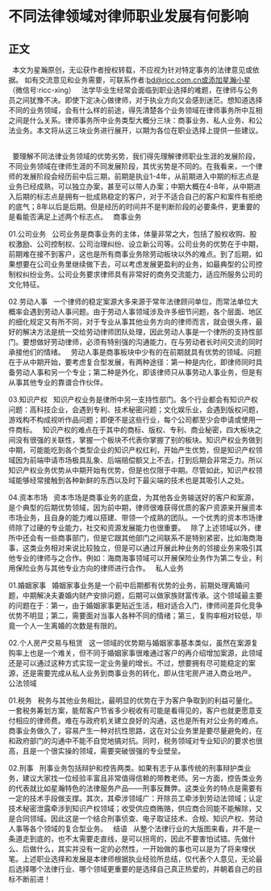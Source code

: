 # 不同法律领域对律师职业发展有何影响
## 正文
 
本文为星瀚原创，无讼获作者授权转载，不应视为针对特定事务的法律意见或依据。
如有交流意见和业务需要，可联系作者∶bd@ricc.com.cn或添加星瀚小星（微信号∶ricc-xing）
 
法学毕业生经常会面临到职业选择的难题，在律师与公务员之间犹豫不决。即使下定决心做律师，对于执业方向又会感到迷茫。想知道选择不同的业务领域，会有什么样的前途，得先清楚各个业务领域在律师事务所中互相之间是什么关系。律师事务所中业务类型大概分三块：商事业务、私人业务、和公法业务。本文将从这三块业务进行展开，以期为各位在职业选择上提供一些建议。
 

 
要理解不同法律业务领域的优势劣势，我们得先理解律师职业生涯的发展阶段，不同业务领域在律师生涯的不同发展阶段，其优劣势是不同的。在我看来，一个律师的发展阶段会经历前中后三期，前期是执业1-4年，从前期进入中期的标志点是业务已经成熟，可以独立办案，甚至可以带人办案；中期大概在4-8年，从中期进入后期的标志点是拥有一批成熟稳定的客户，对于不适合自己的客户和案件有拒绝的底气；8年以后是后期。但是经历的时间并不是判断阶段的必要条件，更重要的是看能否满足上述两个标志点。
 
商事业务

01.公司业务
 
公司业务是商事业务的主体，体量非常之大，包括了股权收购、股权激励、公司控制权、公司治理纠纷、设立新公司等。公司业务的优势在于中期，前期难在接不到客户，这也是所有商事业务除劳动板块以外的难点。到了后期，如果想要在公司业务里继续做下去，可以考虑发展更盈利的业务，如最典型的公司控制权纠纷业务。公司业务要求律师具有非常好的商务交流能力，适应所服务公司的文化特征。

02.劳动人事
 
一个律师的稳定案源大多来源于常年法律顾问单位，而常法单位大概率会遇到劳动人事问题。由于劳动人事领域涉及许多细节问题，各个层面、地区的细化规定又有所不同，对于专业从事其他业务方向的律师而言，就会很头疼，最好的解决方法是统一交给劳动律师团队处理，因此劳动人事是一个律所的支持性部门。要想做好劳动律师，必须有特别强的沟通能力，在与劳动者长时间交流的同时承接他们的情绪。
 
劳动人事是商事板块中少有的在前期就具有优势的领域。问题在于从中期开始，要考虑复合型发展，有两种途径：第一种是内化，即律师同时具备劳动人事和另一个专业；第二种是外化，即该律师只从事劳动人事业务，但是有从事其他专业的靠谱合作伙伴。

03.知识产权
 
知识产权业务是律所中另一支持性部门。各个行业都会有知识产权问题：高科技企业，会遇到专利、技术秘密问题；文化娱乐业，会遇到版权问题，游戏构不构成视听作品问题；即便不是这些行业，每个公司都至少会申请或使用一件商标。
 
知识产权的难点在于其中的商标、版权、专利、商业秘密，四大板块之间没有很强的关联性，掌握一个板块不代表你掌握了别的板块。知识产权业务做到中期，可能能吃到各个类型企业的知识产权红利，开始产生优势，但是知识产权领域因为前端申请市场极具乱象、后端赔偿额又上不去，打到后期会非常乏力。所以知识产权业务优势从中期开始有优势，但是也仅限于中期。尽管如此，知识产权领域能够经常接触到各种新鲜的东西以及时下最尖端的技术也是其吸引人之处。

04.资本市场
 
资本市场是商事业务的底盘，为其他各业务输送好的客户和案源，是个典型的后期优势领域，因为前中期，律师很难获得优质的客户资源来开展资本市场业务，且自身的能力难以搭建、带领一个成熟的团队。一个优秀的资本市场律师除了过硬的专业能力，社交和资源发展能力也很重要。
 
除了上述领域以外，律所中还会有一些商事部门，但是它跟其他部门之间联系不是特别紧密，比如海商海事，这类业务相对来说比较独立，但是可以通过开展此种业务的邻接业务来吸引其他专业的律师与之合作。例如：海商海事领域可以开展保险业务作为第二专业，利用保险业务与其他专业方向的律师进行合作。
 
私人业务

01.婚姻家事
 
婚姻家事业务是一个前中后期都有优势的业务，前期处理离婚问题，中期解决夫妻婚内财产安排问题，后期可以做家族财富传承。这个领域最主要的问题在于：第一，由于婚姻家事更贴近生活，相对适合入门，律师间差异化竞争优势不明显；第二，需要面对当事人各种不同的情绪；第三，复购率相对较低，毕竟一个人一生离婚的次数是有限的。

02.个人房产交易与租赁
 
这一领域的优势期与婚姻家事基本类似，虽然在案源复购率上也是一个难关，但不同于婚姻家事很难通过客户的再介绍增加案源，此领域还是可以通过这种方式实现一定业务量的增长。不过，想要拥有尽可能稳定的案源，还是需要完成从私人业务到商事业务的转化，即从住宅房产进入商业地产。
 
公法领域

01.税务
 
税务与其他业务相比，最明显的优势在于为客户争取到的利益可量化。一套税务筹划方案，能帮客户节省多少税收有可能是看得见的，客户也就更愿意支付相应的律师费。难在与政府机关建立良好的沟通，这也是所有对公业务的难点。商事业务做久了，容易产生一种对抗性思路，这在对公业务里是要尽量避免的，在和政府部门的沟通中不能不自觉地搞对抗。同时，税务领域对专业知识的要求也很高，且是一个很实操的领域，需要突破很强的专业壁垒。

02.刑事
 
刑事业务包括辩护和控告两类。如果有志于从事传统的刑事辩护类业务，建议大家找一位经验丰富且非常值得信赖的带教老师。另一方面，控告类业务的代表就比如星瀚特色的法律服务产品——刑事反舞弊。这类业务的特点是需要有一定的技术手段做支撑。其次，其牵涉领域广：开除员工牵涉到劳动法领域；认定技术秘密泄露牵涉到知识产权领域；收受供应商贿赂，供应商合同能不能解除，又是合同领域。因此这是一个结合刑事侦查、电子取证技术、合规、知识产权、劳动人事等各个领域的复合型业务。
 
结语
 
从整个法律行业的大版图来看，并不是一条道走到底的，也不太需要走直线，是可以拐弯的，因此不要害怕试错。先做什么、后做什么，其实并没有一定的必然性，一开始做的事也可以是为了将来埋伏笔。上述职业选择和发展是本律师根据执业经验所总结，仅代表个人意见，无论最后选择哪个法律行业、哪个领域更重要的是选择自己真正热爱的，并朝着自己的目标不断前进！
 
